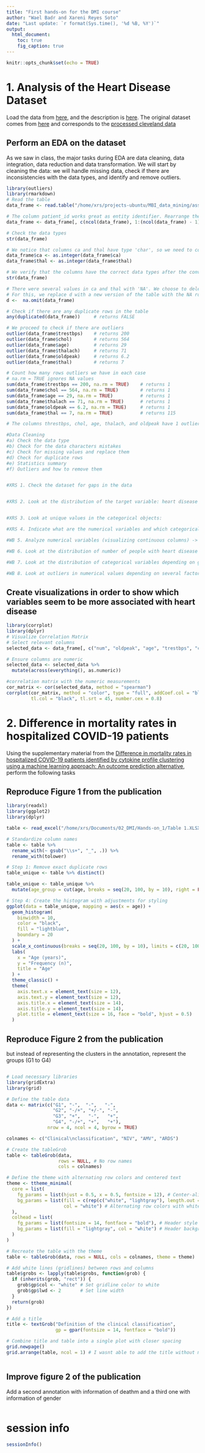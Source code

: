 ```yaml
---
title: "First hands-on for the DMI course"
author: "Wael Badr and Xareni Reyes Soto"
date: "Last update: `r format(Sys.time(), '%d %B, %Y')`"      
output:
  html_document:
    toc: true
    fig_caption: true
---
```


```r
knitr::opts_chunk$set(echo = TRUE)
```


# 1. Analysis of the Heart Disease Dataset 
Load the data from
[here](https://raw.githubusercontent.com/jpinero/DMI_2021/main/datasets/heart_disease_dataset.csv), and the description is [here](https://raw.githubusercontent.com/jpinero/DMI_2021/main/datasets/heart_disease_description.txt). 
The original dataset comes from [here](https://archive.ics.uci.edu/ml/datasets/Heart+Disease) and corresponds to the [processed cleveland data](https://archive.ics.uci.edu/ml/machine-learning-databases/heart-disease/processed.cleveland.data)

## Perform an EDA on the dataset

As we saw in class, the major tasks during EDA are data cleaning, data integration, data reduction and data transformation. We will start by cleaning the data: we will handle missing data, check if there are inconsistencies with the data types, and identify and remove outliers.


```r
library(outliers)
library(rmarkdown)
# Read the table
data_frame <- read.table("/home/xrs/projects-ubuntu/MBI_data_mining/assignment-1-xreyesso/data/heart_disease_dataset.csv", header=TRUE, sep=" ")

# The column patient_id works great as entity identifier. Rearrange the data so that this column is now the first
data_frame <- data_frame[, c(ncol(data_frame), 1:(ncol(data_frame) - 1))]

# Check the data types
str(data_frame)

# We notice that columns ca and thal have type 'char', so we need to convert them to integers for further processing and visualization
data_frame$ca <- as.integer(data_frame$ca) 
data_frame$thal <- as.integer(data_frame$thal)

# We verify that the columns have the correct data types after the conversion
str(data_frame)

# There were several values in ca and thal with 'NA'. We choose to delete them
# For this, we replace d with a new version of the table with the NA rows removed
d <-  na.omit(data_frame)

# Check if there are any duplicate rows in the table
any(duplicated(data_frame))     # returns FALSE

# We proceed to check if there are outliers
outlier(data_frame$trestbps)    # returns 200
outlier(data_frame$chol)        # returns 564
outlier(data_frame$age)         # returns 29
outlier(data_frame$thalach)     # returns 71
outlier(data_frame$oldpeak)     # returns 6.2
outlier(data_frame$thal)        # returns 7

# Count how many rows outliers we have in each case
# na.rm = TRUE ignores NA values
sum(data_frame$trestbps == 200, na.rm = TRUE)    # returns 1
sum(data_frame$chol == 564, na.rm = TRUE)        # returns 1
sum(data_frame$age == 29, na.rm = TRUE)          # returns 1
sum(data_frame$thalach == 71, na.rm = TRUE)      # returns 1 
sum(data_frame$oldpeak == 6.2, na.rm = TRUE)     # returns 1
sum(data_frame$thal == 7, na.rm = TRUE)          # returns 115

# The columns threstbps, chol, age, thalach, and oldpeak have 1 outlier. This is different from thal, for which 7 appears 115 times, we cannot remove these rows

#Data Cleaning
#a) Check the data type
#b) Check for the data characters mistakes
#c) Check for missing values and replace them
#d) Check for duplicate rows
#e) Statistics summary
#f) Outliers and how to remove them


#XRS 1. Check the dataset for gaps in the data


#XRS 2. Look at the distribution of the target variable: heart disease


#XRS 3. Look at unique values in the categorical objects:

#XRS 4. Indicate what are the numerical variables and which categorical

#WB 5. Analyze numerical variables (visualizing continuous columns) -> plot them -> does any of them seem to have a normal distribution?

#WB 6. Look at the distribution of number of people with heart disease from various factors

#WB 7. Look at the distribution of categorical variables depending on gender

#WB 8. Look at outliers in numerical values depending on several factors ---> from all the graphs presented, it can be concluded that e.g. "alcohol consumption and smoking are not the main factors in heart disease"


```


## Create visualizations in order to show which variables seem to be more associated with heart disease

```r

library(corrplot)
library(dplyr)
# Visualize Correlation Matrix
# Select relevant columns
selected_data <- data_frame[, c("num", "oldpeak", "age", "trestbps", "chol", "thalach")]

# Ensure columns are numeric
selected_data <- selected_data %>%
  mutate(across(everything(), as.numeric))

#correlation matrix with the numeric measurements
cor_matrix <- cor(selected_data, method = "spearman")
corrplot(cor_matrix, method = "color", type = "full", addCoef.col = "black",
         tl.col = "black", tl.srt = 45, number.cex = 0.8)

```


# 2. Difference in mortality rates in hospitalized COVID-19 patients 
Using the supplementary material from the [Difference in mortality rates in hospitalized COVID-19 patients identified by cytokine profile clustering using a machine learning approach: An outcome prediction alternative](https://www.frontiersin.org/articles/10.3389/fmed.2022.987182/full), perform the following tasks

## Reproduce Figure 1 from the publication

```r
library(readxl)
library(ggplot2)
library(dplyr)

table <- read_excel("/home/xrs/Documents/02_DMI/Hands-on_1/Table 1.XLSX")

# Standardize column names
table <- table %>%
  rename_with(~ gsub("\\s+", "_", .)) %>%
  rename_with(tolower)

# Step 1: Remove exact duplicate rows
table_unique <- table %>% distinct()

table_unique <- table_unique %>%
  mutate(age_group = cut(age, breaks = seq(20, 100, by = 10), right = FALSE, include.lowest = TRUE))

# Step 4: Create the histogram with adjustments for styling
ggplot(data = table_unique, mapping = aes(x = age)) +
  geom_histogram(
    binwidth = 10,
    color = "black",
    fill = "lightblue",
    boundary = 20
  ) +
  scale_x_continuous(breaks = seq(20, 100, by = 10), limits = c(20, 100)) +
  labs(
    x = "Age (years)",
    y = "Frequency (n)",
    title = "Age"
  ) +
  theme_classic() +
  theme(
    axis.text.x = element_text(size = 12),
    axis.text.y = element_text(size = 12),
    axis.title.x = element_text(size = 14),
    axis.title.y = element_text(size = 14),
    plot.title = element_text(size = 16, face = "bold", hjust = 0.5)
  )
```


## Reproduce Figure 2 from the publication
but instead of representing the clusters in the annotation, represent the groups (G1 to G4)

```r
```


```r
# Load necessary libraries
library(gridExtra)
library(grid)

# Define the table data
data <- matrix(c("G1", "-",  "-",   "-",
                 "G2", "-/+", "+/-", "-",
                 "G3", "+",   "-",   "+",
                 "G4", "-/+", "+",   "+"),
               nrow = 4, ncol = 4, byrow = TRUE)

colnames <- c("Clinical\nclassification", "NIV", "AMV", "ARDS")

# Create the tableGrob
table <- tableGrob(data,
                   rows = NULL, # No row names
                   cols = colnames)

# Define the theme with alternating row colors and centered text
theme <- ttheme_minimal(
  core = list(
    fg_params = list(hjust = 0.5, x = 0.5, fontsize = 12), # Center-align and font size
    bg_params = list(fill = c(rep(c("white", "lightgray"), length.out = nrow(data))), 
                     col = "white") # Alternating row colors with white gridlines
  ),
  colhead = list(
    fg_params = list(fontsize = 14, fontface = "bold"), # Header style
    bg_params = list(fill = "lightgray", col = "white") # Header background
  )
)

# Recreate the table with the theme
table <- tableGrob(data, rows = NULL, cols = colnames, theme = theme)

# Add white lines (gridlines) between rows and columns
table$grobs <- lapply(table$grobs, function(grob) {
  if (inherits(grob, "rect")) {
    grob$gp$col <- "white" # Set gridline color to white
    grob$gp$lwd <- 2       # Set line width
  }
  return(grob)
})

# Add a title
title <- textGrob("Definition of the clinical classification",
                  gp = gpar(fontsize = 14, fontface = "bold"))

# Combine title and table into a single plot with closer spacing
grid.newpage()
grid.arrange(table, ncol = 1) # I wasnt able to add the title without messing up the figure
```


```r
```

## Improve figure 2 of the publication
Add a second annotation with information of deathm and a third one with information of gender

```r

```


# session info {.unnumbered}

```r
sessionInfo()
```
